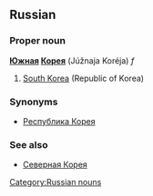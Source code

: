 ==Russian==
[[Category:Russian nouns]]
===Proper noun===
'''[[южный|Южная]] [[Корея]]''' (Júžnaja Koréja) ''f''

#[[South Korea]] (Republic of Korea)

===Synonyms===
*[[Республика Корея]]

===See also===
*[[Северная Корея]]
